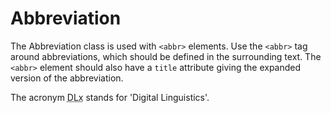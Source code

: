 
<Meta title='Components/Abbreviation' />

# Abbreviation

The Abbreviation class is used with `<abbr>` elements. Use the `<abbr>` tag around abbreviations, which should be defined in the surrounding text. The `<abbr>` element should also have a `title` attribute giving the expanded version of the abbreviation.

<Canvas>
  <p>The acronym <abbr class='abbr' title='Digital Linguistics'>DLx</abbr> stands for 'Digital Linguistics'.</p>
</Canvas>